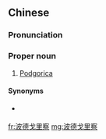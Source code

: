 ==Chinese==
{{zh-forms|gloss=-}}

===Pronunciation===
{{zh-pron
|m=Bōdégēlǐchá
|c=bo1 dak1 gwo1 lei5 caat3
|mn=qz:Pho-tiak-ko͘-lí-chhat/xm:Po-tek-ko-lí-chhat/zz:Pho-tek-ko-lí-chhat
|cat=pn
}}

===Proper noun===
{{zh-proper noun}}

# {{lb|zh|Mainland China}} [[Podgorica]] {{gloss|capital city of Montenegro}}

====Synonyms====
* {{qualifier|Taiwan}} {{zh-l|波德里查}}

[[fr:波德戈里察]]
[[mg:波德戈里察]]